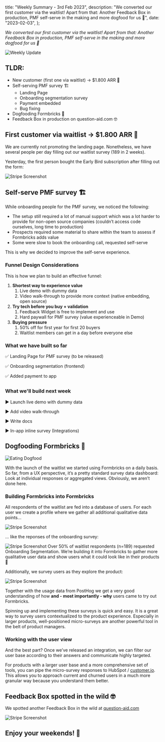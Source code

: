 


  title: "Weekly Summary - 3rd Feb 2023",
  description:
    "We converted our first customer via the waitlist! Apart from that: Another Feedback Box in production, PMF self-serve in the making and more dogfood for us 🐶",
  date: "2023-02-03",
};

_We converted our first customer via the waitlist! Apart from that: Another Feedback Box in production, PMF self-serve in the making and more dogfood for us 🐶_

<Image src={HeaderImage} alt="Weekly Update" className="rounded-lg" />

## TLDR:

- New customer (first one via waitlist) → $1.800 ARR 🎉
- Self-serving PMF survey 🏗️
  - Landing Page
  - Onboarding segmentation survey
  - Payment embedded
  - Bug fixing
- Dogfooding Formbricks 🐶
- Feedback Box in production on question-aid.com 🤓

## First customer via waitlist → $1.800 ARR 🎉

We are currently not promoting the landing page. Nonetheless, we have several people per day filling out our waitlist survey (189 in 2 weeks).

Yesterday, the first person bought the Early Bird subscription after filling out the form:

<Image src={Stripe} alt="Stripe Screenshot" className="rounded-lg" />

## Self-serve PMF survey 🏗️

While onboarding people for the PMF survey, we noticed the following:

- The setup still required a lot of manual support which was a lot harder to provide for non-open source companies (couldn’t access code ourselves, long time to production)
- Prospects required some material to share within the team to assess if Formbricks adds value
- Some were slow to book the onboarding call, requested self-serve

This is why we decided to improve the self-serve experience.

### Funnel Design Considerations

This is how we plan to build an effective funnel:

1. **Shortest way to experience value**
   1. Live demo with dummy data
   2. Video walk-through to provide more context (native embedding, open source)
2. **Try tech before you buy + validation**
   1. Feedback Widget is free to implement and use
   2. Hard paywall for PMF survey (value experienceable in Demo)
3. **Buying pressure**
   1. 50% off for first year for first 20 buyers
   2. Waitlist members can get in a day before everyone else

###

### What we have built so far

✅ Landing Page for PMF survey (to be released)

✅ Onboarding segmentation (frontend)

✅ Added payment to app

##

### What we'll build next week

▶️ Launch live demo with dummy data

▶️ Add video walk-through

▶️ Write docs

▶️ In-app inline survey (Integrations)

##

## Dogfooding Formbricks 🐶

<Image src={Eating} alt="Eating Dogfood" className="rounded-lg" />

With the launch of the waitlist we started using Formbricks on a daily basis. So far, from a UX perspective, it’s a pretty standard survey data dashboard: Look at individual responses or aggregated views. Obviously, we aren’t done here.

### Building Formbricks into Formbricks

All respondents of the waitlist are fed into a database of users. For each user we create a profile where we gather all additional qualitative data points…

<Image quality={100} src={UserView} alt="Stripe Screenshot" className="rounded-lg" />

… like the reponses of the onboarding survey:

<Image src={OnboardingSurvey} alt="Stripe Screenshot" className="rounded-lg" />

<Callout title="Data-driven" type="note">
  Over 50% of waitlist respondents (n=189) requested Onboarding Segmentation. We’re building it into
  Formbricks to gather more qualitative user data and show users what it could look like in their products 👀
</Callout>

Additionally, we survey users as they explore the product:

<Image src={Integrations} alt="Stripe Screenshot" className="rounded-lg" />

Together with the usage data from PostHog we get a very good understanding of how **and - most importantly - why** users came to try out Formbricks.

Spinning up and implementing these surveys is quick and easy. It is a great way to survey users contextualized to the product experience. Especially in larger products, well-positioned micro-surveys are another powerful tool in the belt of product managers.

### Working with the user view

And the best part? Once we’ve released an integration, we can filter our user base according to their answers and communicate highly targeted.

For products with a larger user base and a more comprehensive set of tools, you can pipe the micro-survey responses to HubSpot / [customer.io](http://customer.io). This allows you to approach current and churned users in a much more granular way because you understand them better.

## Feedback Box spotted in the wild 🤓

We spotted another Feedback Box in the wild at [question-aid.com](https://question-aid.com)

<Image src={FeedbackBox} alt="Stripe Screenshot" className="rounded-lg" />

## Enjoy your weekends! 🍰

<NewsletterSignup />

